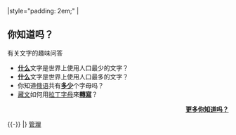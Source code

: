 {{Help intro frame top}}
<!-- TABS -->
{{Portal:文字/tabs|This=3}}
|style="padding: 2em;" |
<!-- CONTENT -->
== 你知道吗？ ==
有关文字的趣味问答
*'''[[女书|什么]]'''文字是世界上使用人口最少的文字？
*'''[[汉字|什么]]'''文字是世界上使用人口最多的文字？
*你知道[[俄语|俄语]]共有'''[[俄语字母|多少]]'''个字母吗？
*[[藏文|藏文]]如何用[[拉丁字母|拉丁字母]]來'''[[藏文拉丁字母轉寫系統|轉寫]]'''？
<div align="right">
'''[[Portal:文字/你知道吗/存档|更多你知道吗？]]'''
</div>
{{-}}
|}
[[Portal:文字/管理|管理]]
